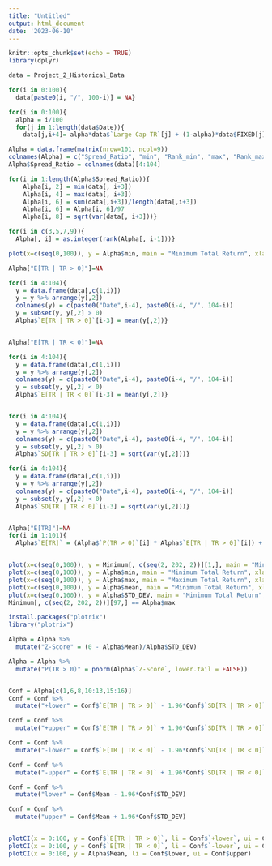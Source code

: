 ```yaml
---
title: "Untitled"
output: html_document
date: '2023-06-10'
---
```


```r
knitr::opts_chunk$set(echo = TRUE)
library(dplyr)
```


```r
data = Project_2_Historical_Data

for(i in 0:100){
  data[paste0(i, "/", 100-i)] = NA}

for(i in 0:100){
  alpha = i/100
  for(j in 1:length(data$Date)){
    data[j,i+4]= alpha*data$`Large Cap TR`[j] + (1-alpha)*data$FIXED[j]}}

Alpha = data.frame(matrix(nrow=101, ncol=9))
colnames(Alpha) = c("Spread_Ratio", "min", "Rank_min", "max", "Rank_max", "Mean", "Rank_mean", "STD_DEV", "Rank_STD_DEV") 
Alpha$Spread_Ratio = colnames(data)[4:104]

for(i in 1:length(Alpha$Spread_Ratio)){
    Alpha[i, 2] = min(data[, i+3])
    Alpha[i, 4] = max(data[, i+3])
    Alpha[i, 6] = sum(data[,i+3])/length(data[,i+3])
    Alpha[i, 6] = Alpha[i, 6]/97
    Alpha[i, 8] = sqrt(var(data[, i+3]))}

for(i in c(3,5,7,9)){
  Alpha[, i] = as.integer(rank(Alpha[, i-1]))}

plot(x=c(seq(0,100)), y = Alpha$min, main = "Minimum Total Return", xlab = "Alpha", ylab = "Total Return")

Alpha["E[TR | TR > 0]"]=NA

for(i in 4:104){
  y = data.frame(data[,c(1,i)])
  y = y %>% arrange(y[,2])
  colnames(y) = c(paste0("Date",i-4), paste0(i-4, "/", 104-i))
  y = subset(y, y[,2] > 0)
  Alpha$`E[TR | TR > 0]`[i-3] = mean(y[,2])}


Alpha["E[TR | TR < 0]"]=NA

for(i in 4:104){
  y = data.frame(data[,c(1,i)])
  y = y %>% arrange(y[,2])
  colnames(y) = c(paste0("Date",i-4), paste0(i-4, "/", 104-i))
  y = subset(y, y[,2] < 0)
  Alpha$`E[TR | TR < 0]`[i-3] = mean(y[,2])}


for(i in 4:104){
  y = data.frame(data[,c(1,i)])
  y = y %>% arrange(y[,2])
  colnames(y) = c(paste0("Date",i-4), paste0(i-4, "/", 104-i))
  y = subset(y, y[,2] > 0)
  Alpha$`SD[TR | TR > 0]`[i-3] = sqrt(var(y[,2]))}

for(i in 4:104){
  y = data.frame(data[,c(1,i)])
  y = y %>% arrange(y[,2])
  colnames(y) = c(paste0("Date",i-4), paste0(i-4, "/", 104-i))
  y = subset(y, y[,2] < 0)
  Alpha$`SD[TR | TR < 0]`[i-3] = sqrt(var(y[,2]))}


Alpha["E[TR]"]=NA
for(i in 1:101){
  Alpha$`E[TR]` = (Alpha$`P(TR > 0)`[i] * Alpha$`E[TR | TR > 0]`[i]) + ((1 - Alpha$`P(TR > 0)`[i]) * Alpha$`E[TR | TR < 0]`[i])}


plot(x=c(seq(0,100)), y = Minimum[, c(seq(2, 202, 2))][1,], main = "Minimum Total Return", xlab = "Alpha", ylab = "Total Return")
plot(x=c(seq(0,100)), y = Alpha$min, main = "Minimum Total Return", xlab = "Alpha", ylab = "Total Return")
plot(x=c(seq(0,100)), y = Alpha$max, main = "Maximum Total Return", xlab = "Alpha", ylab = "Total Return")
plot(x=c(seq(0,100)), y = Alpha$mean, main = "Minimum Total Return", xlab = "Alpha", ylab = "Total Return")
plot(x=c(seq(0,100)), y = Alpha$STD_DEV, main = "Minimum Total Return", xlab = "Alpha", ylab = "Total Return")
Minimum[, c(seq(2, 202, 2))][97,] == Alpha$max

install.packages("plotrix")      
library("plotrix")

Alpha = Alpha %>%
  mutate("Z-Score" = (0 - Alpha$Mean)/Alpha$STD_DEV)

Alpha = Alpha %>%
  mutate("P(TR > 0)" = pnorm(Alpha$`Z-Score`, lower.tail = FALSE))


Conf = Alpha[c(1,6,8,10:13,15:16)]
Conf = Conf %>%
  mutate("+lower" = Conf$`E[TR | TR > 0]` - 1.96*Conf$`SD[TR | TR > 0]`)

Conf = Conf %>%
  mutate("+upper" = Conf$`E[TR | TR > 0]` + 1.96*Conf$`SD[TR | TR > 0]`)

Conf = Conf %>%
  mutate("-lower" = Conf$`E[TR | TR < 0]` - 1.96*Conf$`SD[TR | TR < 0]`)

Conf = Conf %>%
  mutate("-upper" = Conf$`E[TR | TR < 0]` + 1.96*Conf$`SD[TR | TR < 0]`)

Conf = Conf %>%
  mutate("lower" = Conf$Mean - 1.96*Conf$STD_DEV)

Conf = Conf %>%
  mutate("upper" = Conf$Mean + 1.96*Conf$STD_DEV)


plotCI(x = 0:100, y = Conf$`E[TR | TR > 0]`, li = Conf$`+lower`, ui = Conf$`+upper`)
plotCI(x = 0:100, y = Conf$`E[TR | TR < 0]`, li = Conf$`-lower`, ui = Conf$`-upper`)
plotCI(x = 0:100, y = Alpha$Mean, li = Conf$lower, ui = Conf$upper)

```
